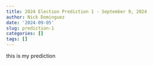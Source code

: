 ```yaml
---
title: 2024 Election Prediction 1 - September 9, 2024
author: Nick Dominguez
date: '2024-09-05'
slug: prediction-1
categories: []
tags: []
---
```


this is my prediction
